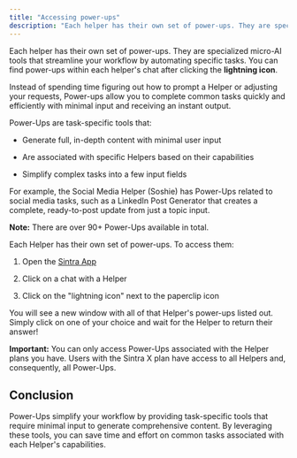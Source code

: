 ```yaml
---
title: "Accessing power-ups"
description: "Each helper has their own set of power-ups. They are specialized micro-AI tools that streamline your workflow by automating specific tasks. You can find powe..."
---
```


Each helper has their own set of power-ups. They are specialized micro-AI tools that streamline your workflow by automating specific tasks. You can find power-ups within each helper's chat after clicking the **lightning icon**.

Instead of spending time figuring out how to prompt a Helper or adjusting your requests, Power-ups allow you to complete common tasks quickly and efficiently with minimal input and receiving an instant output.

Power-Ups are task-specific tools that:

  * Generate full, in-depth content with minimal user input

  * Are associated with specific Helpers based on their capabilities

  * Simplify complex tasks into a few input fields




For example, the Social Media Helper (Soshie) has Power-Ups related to social media tasks, such as a LinkedIn Post Generator that creates a complete, ready-to-post update from just a topic input.

**Note:** There are over 90+ Power-Ups available in total.


Each Helper has their own set of power-ups. To access them:

  1. Open the [Sintra App](https://app.sintra.ai)

  2. Click on a chat with a Helper

  3. Click on the "lightning icon" next to the paperclip icon




You will see a new window with all of that Helper's power-ups listed out. Simply click on one of your choice and wait for the Helper to return their answer!

**Important:** You can only access Power-Ups associated with the Helper plans you have. Users with the Sintra X plan have access to all Helpers and, consequently, all Power-Ups.

## Conclusion

Power-Ups simplify your workflow by providing task-specific tools that require minimal input to generate comprehensive content. By leveraging these tools, you can save time and effort on common tasks associated with each Helper's capabilities.